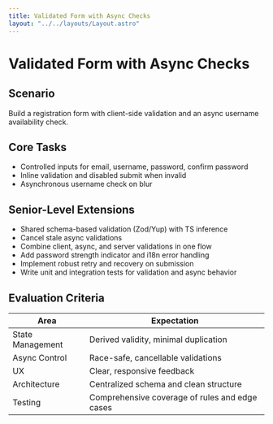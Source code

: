 ```yaml
---
title: Validated Form with Async Checks
layout: "../../layouts/Layout.astro"
---
```


# Validated Form with Async Checks

## Scenario

Build a registration form with client-side validation and an async username availability check.

## Core Tasks

- Controlled inputs for email, username, password, confirm password
- Inline validation and disabled submit when invalid
- Asynchronous username check on blur

## Senior-Level Extensions

- Shared schema-based validation (Zod/Yup) with TS inference
- Cancel stale async validations
- Combine client, async, and server validations in one flow
- Add password strength indicator and i18n error handling
- Implement robust retry and recovery on submission
- Write unit and integration tests for validation and async behavior

## Evaluation Criteria

| Area             | Expectation                                    |
| ---------------- | ---------------------------------------------- |
| State Management | Derived validity, minimal duplication          |
| Async Control    | Race-safe, cancellable validations             |
| UX               | Clear, responsive feedback                     |
| Architecture     | Centralized schema and clean structure         |
| Testing          | Comprehensive coverage of rules and edge cases |
